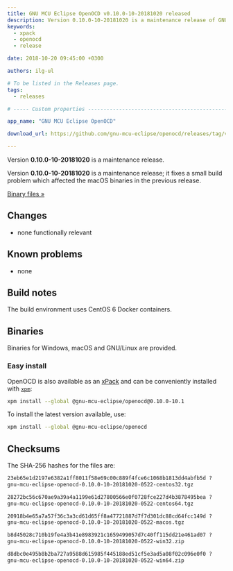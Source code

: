 ```yaml
---
title: GNU MCU Eclipse OpenOCD v0.10.0-10-20181020 released
description: Version 0.10.0-10-20181020 is a maintenance release of GNU MCU Eclipse OpenOCD.
keywords:
  - xpack
  - openocd
  - release

date: 2018-10-20 09:45:00 +0300

authors: ilg-ul

# To be listed in the Releases page.
tags:
  - releases

# ----- Custom properties -----------------------------------------------------

app_name: "GNU MCU Eclipse OpenOCD"

download_url: https://github.com/gnu-mcu-eclipse/openocd/releases/tag/v0.10.0-10-20181020/

---
```


<head>
  <title>{frontMatter.title}</title>
  <meta property="og:title" content={frontMatter.title} />
</head>

Version **0.10.0-10-20181020** is a maintenance release.

<!-- truncate -->

Version **0.10.0-10-20181020** is a maintenance release; it fixes a small build problem which affected the macOS binaries in the previous release.

<!-- truncate -->

<p><a href={frontMatter.download_url}>Binary files »</a></p>

## Changes

* none functionally relevant

## Known problems

* none

## Build notes

The build environment uses CentOS 6 Docker containers.

## Binaries

Binaries for Windows, macOS and GNU/Linux are provided.

### Easy install

OpenOCD is also available as an [xPack](https://www.npmjs.com/package/@gnu-mcu-eclipse/openocd) and can be conveniently installed with [`xpm`](https://www.npmjs.com/package/xpm):

```sh
xpm install --global @gnu-mcu-eclipse/openocd@0.10.0-10.1
```

To install the latest version available, use:

```sh
xpm install --global @gnu-mcu-eclipse/openocd
```

## Checksums

The SHA-256 hashes for the files are:

```txt
23eb65e1d2197e6382a1ff8011f58e69c00c889f4fce6c1068b1813dd4abfb5d ?
gnu-mcu-eclipse-openocd-0.10.0-10-20181020-0522-centos32.tgz

28272bc56c670ae9a39a4a1199e61d27800566e0f0728fce227d4b3878495bea ?
gnu-mcu-eclipse-openocd-0.10.0-10-20181020-0522-centos64.tgz

20918b4e65a7a57f36c3a3cd61d65ff8a47721887d7f7d301dc88cd64fcc149d ?
gnu-mcu-eclipse-openocd-0.10.0-10-20181020-0522-macos.tgz

b8d45028c710b19fe4a3b41e8983921c1659499057d7c40ff115dd21e461ad07 ?
gnu-mcu-eclipse-openocd-0.10.0-10-20181020-0522-win32.zip

d8dbc0e495b8b2ba727a9588d615985f445188ed51cf5e3ad5a08f02c096e0f0 ?
gnu-mcu-eclipse-openocd-0.10.0-10-20181020-0522-win64.zip
```
